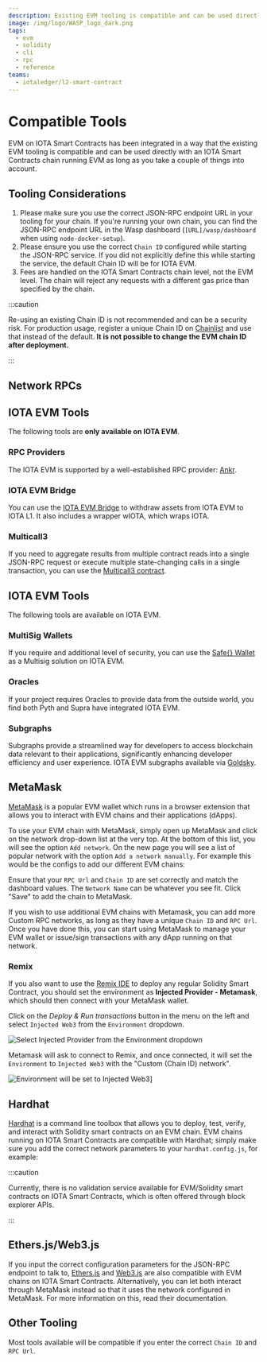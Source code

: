 ```yaml
---
description: Existing EVM tooling is compatible and can be used directly with an IOTA Smart Contracts chain running EVM. You can configure hardhat, metamask, remix, Ether.js and Web3.js among others.
image: /img/logo/WASP_logo_dark.png
tags:
  - evm
  - solidity
  - cli
  - rpc
  - reference
teams:
  - iotaledger/l2-smart-contract
---
```



# Compatible Tools

EVM on IOTA Smart Contracts has been integrated in a way that the existing EVM tooling is compatible and can be used
directly with an IOTA Smart Contracts chain running EVM as long as you take a couple of things into account.

## Tooling Considerations

1. Please make sure you use the correct JSON-RPC endpoint URL in your tooling for your chain. If you're running your own chain, you can find the JSON-RPC
   endpoint URL in the Wasp dashboard (`[URL]/wasp/dashboard` when using `node-docker-setup`).
2. Please ensure you use the correct `Chain ID` configured while starting the JSON-RPC service. If you did not explicitly define this while starting the service, the default Chain ID will be <ChainId url='https://json-rpc.evm.iotaledger.net'/>
   for IOTA EVM.
3. Fees are handled on the IOTA Smart Contracts chain level, not the EVM level. The chain will reject any requests with a different gas price than specified by the chain.

:::caution

Re-using an existing Chain ID is not recommended and can be a security risk. For production usage, register a unique Chain
ID on [Chainlist](https://chainlist.org/) and use that instead of the default. **It is not possible to change the EVM
chain ID after deployment.**

:::

## Network RPCs

<Tabs groupId="network" queryString>
    <TabItem value="iota" label="IOTA EVM">
        <AddToMetaMaskButton {...Networks['iota']} />
        <NetworkInfo.Evm {...Networks['iota']} />
    </TabItem>
    <TabItem value="iota_testnet" label="IOTA EVM Testnet">
        <AddToMetaMaskButton {...Networks['iota_testnet']} />
        <NetworkInfo.Evm {...Networks['iota_testnet']} />
    </TabItem>
</Tabs>

## IOTA EVM Tools

The following tools are **only available on IOTA EVM**.

### RPC Providers

The IOTA EVM is supported by a well-established RPC provider: [Ankr](../tools/rpcProviders#ankr).

### IOTA EVM Bridge

You can use the [IOTA EVM Bridge](https://evm-bridge.iota.org) to withdraw assets from IOTA EVM to IOTA L1.
It also includes a wrapper wIOTA, which wraps IOTA.

### Multicall3

If you need to aggregate results from multiple contract reads into a single JSON-RPC request or execute multiple
state-changing calls in a single transaction, you can use the [Multicall3 contract](https://explorer.evm.iota.org/address/0xcA11bde05977b3631167028862bE2a173976CA11?tab=contract).

## IOTA EVM Tools

The following tools are available on IOTA EVM.

### MultiSig Wallets

If you require and additional level of security, you can use the [Safe{} Wallet](https://safe.iotaledger.net/) as a
Multisig solution on IOTA EVM.

### Oracles

If your project requires Oracles to provide data from the outside world, you find both Pyth and Supra have integrated IOTA EVM.

<OraclesContractData />

### Subgraphs

Subgraphs provide a streamlined way for developers to access blockchain data relevant to their applications,
significantly enhancing developer efficiency and user experience. IOTA EVM subgraphs available via [Goldsky](https://goldsky.com).

## MetaMask

[MetaMask](https://metamask.io/) is a popular EVM wallet which runs in a browser extension that allows you to
interact with EVM chains and their applications (dApps).

To use your EVM chain with MetaMask, simply open up MetaMask and click on the network drop-down list at the very top. At
the bottom of this list, you will see the option `Add network`. On the new page you will see a list of popular network with the option `Add a network manually`.
For example this would be the configs to add our different EVM chains:

<Tabs groupId="network" queryString>
    <TabItem value="iota" label="IOTA EVM">
        <AddToMetaMaskButton {...Networks['iota']} />
        <NetworkInfo.Evm {...Networks['iota']} />
    </TabItem>
    <TabItem value="iota_testnet" label="IOTA EVM Testnet">
        <AddToMetaMaskButton {...Networks['iota_testnet']} />
        <NetworkInfo.Evm {...Networks['iota_testnet']} />
    </TabItem>
</Tabs>

Ensure that your `RPC Url` and `Chain ID` are set correctly and match the dashboard values. The `Network Name` can be
whatever you see fit. Click "Save" to add the chain to MetaMask.

If you wish to use additional EVM chains with Metamask, you can add more Custom RPC networks, as long as they have a
unique `Chain ID` and `RPC Url`. Once you have done this, you can start using MetaMask to manage your EVM wallet or
issue/sign transactions with any dApp running on that network.

### Remix

If you also want to use the [Remix IDE](https://remix.ethereum.org/) to deploy any regular Solidity Smart Contract, you
should set the environment as **Injected Provider - Metamask**, which should then connect with your MetaMask wallet.

Click on the _Deploy & Run transactions_ button in the menu on the left and select `Injected Web3` from
the `Environment` dropdown.

![Select Injected Provider from the Environment dropdown](/img/iota-evm/evm/remix-injected-provider-metamask.png)

<DeployAdmonition />

Metamask will ask to connect to Remix, and once connected, it will set the `Environment` to `Injected Web3` with
the "Custom (Chain ID) network".

![Environment will be set to Injected Web3](/img/iota-evm/evm/remix-injected-provider-set.png)]

## Hardhat

[Hardhat](https://hardhat.org/) is a command line toolbox that allows you to deploy, test, verify, and interact with
Solidity smart contracts on an EVM chain. EVM chains running on IOTA Smart Contracts are compatible with Hardhat; simply
make sure you add the correct network parameters to your `hardhat.config.js`, for example:

<HardhatConfig />

<DeployAdmonition />

:::caution

Currently, there is no validation service available for EVM/Solidity smart contracts on IOTA Smart Contracts, which is
often offered through block explorer APIs.

:::

## Ethers.js/Web3.js

If you input the correct configuration parameters for the JSON-RPC endpoint to talk to,
[Ethers.js](https://docs.ethers.io/) and [Web3.js](https://web3js.readthedocs.io/) are also compatible with EVM chains on IOTA Smart Contracts.
Alternatively, you can let both interact through MetaMask instead so that it uses the
network configured in MetaMask. For more information on this, read their documentation.

## Other Tooling

Most tools available will be compatible if you enter the correct `Chain ID` and `RPC Url`.
